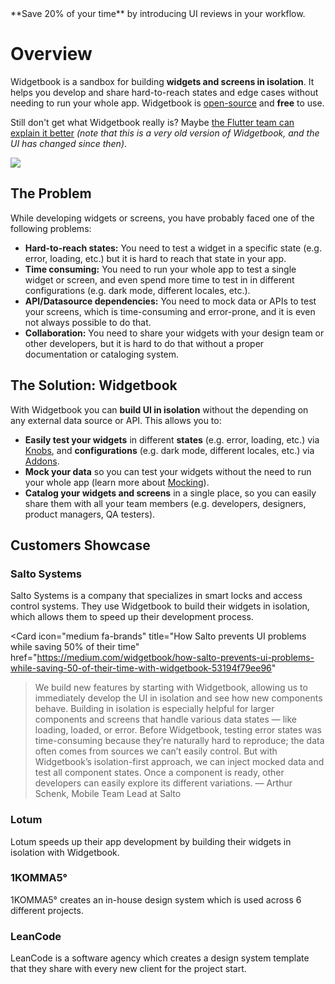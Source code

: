 <Card title="🎉 Widgetbook Cloud is now Live!" href="/cloud">
  **Save 20% of your time** by introducing UI reviews in your workflow.
</Card>

# Overview

Widgetbook is a sandbox for building **widgets and screens in isolation**. It helps you develop and share hard-to-reach states and edge cases without needing to run your whole app. Widgetbook is [open-source](https://github.com/widgetbook/widgetbook) and **free** to use.

Still don't get what Widgetbook really is? Maybe [the Flutter team can explain it better](https://www.youtube.com/watch?v=-g2KYjiPzzA) _(note that this is a very old version of Widgetbook, and the UI has changed since then)_.

<Image src="/assets/screenshots/widgetbook.png" zoom />

## The Problem

While developing widgets or screens, you have probably faced one of the following problems:

- **Hard-to-reach states:** You need to test a widget in a specific state (e.g. error, loading, etc.) but it is hard to reach that state in your app.
- **Time consuming:** You need to run your whole app to test a single widget or screen, and even spend more time to test in in different configurations (e.g. dark mode, different locales, etc.).
- **API/Datasource dependencies:** You need to mock data or APIs to test your screens, which is time-consuming and error-prone, and it is even not always possible to do that.
- **Collaboration:** You need to share your widgets with your design team or other developers, but it is hard to do that without a proper documentation or cataloging system.

## The Solution: Widgetbook

With Widgetbook you can **build UI in isolation** without the depending on any external data source or API. This allows you to:

- **Easily test your widgets** in different **states** (e.g. error, loading, etc.) via [Knobs](/knobs), and **configurations** (e.g. dark mode, different locales, etc.) via [Addons](/addons).
- **Mock your data** so you can test your widgets without the need to run your whole app (learn more about [Mocking](/guides/mocking)).
- **Catalog your widgets and screens** in a single place, so you can easily share them with all your team members (e.g. developers, designers, product managers, QA testers).

<YouTube id="5cNUX7eDZWE" />

## Customers Showcase

### Salto Systems

Salto Systems is a company that specializes in smart locks and access control systems. They use Widgetbook to build their widgets in isolation, which allows them to speed up their development process.

<Card
  icon="medium fa-brands"
  title="How Salto prevents UI problems while saving 50% of their time"
  href="https://medium.com/widgetbook/how-salto-prevents-ui-problems-while-saving-50-of-their-time-with-widgetbook-53194f79ee96"
>
  > We build new features by starting with Widgetbook, allowing us to
  immediately develop the UI in isolation and see how new components behave.
  Building in isolation is especially helpful for larger components and screens
  that handle various data states — like loading, loaded, or error. Before
  Widgetbook, testing error states was time-consuming because they’re naturally
  hard to reproduce; the data often comes from sources we can’t easily control.
  But with Widgetbook’s isolation-first approach, we can inject mocked data and
  test all component states. Once a component is ready, other developers can
  easily explore its different variations. — Arthur Schenk, Mobile Team Lead at
  Salto
</Card>

### Lotum

Lotum speeds up their app development by building their widgets in isolation with Widgetbook.

<YouTube id="0xV-OzfY2zg" />

### 1KOMMA5°

1KOMMA5° creates an in-house design system which is used across 6 different projects.

<YouTube id="4xWseFS5Z38" />

### LeanCode

LeanCode is a software agency which creates a design system template that they share with every new client for the project start.

<YouTube id="rmQktvnyfPg" />
